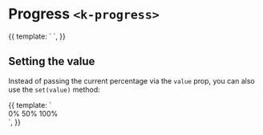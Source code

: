 

<Meta
  title="UI | Interaction / Progress"
  component={Progress}
  decorators={[Padding]}
/>

# Progress `<k-progress>`

<Preview>
  <Story name="Example">
    {{
      template: `
        <k-progress :value="85" />
      `,
    }}
  </Story>
</Preview>

<Props of={Progress} />

## Setting the value

Instead of passing the current percentage via the `value` prop, you can also use the `set(value)` method:

<Preview>
  <Story name="Set value">
    {{
      template: `
        <div>
          <k-progress ref="progress" :value="50" />
          <k-button-group>
            <k-button @click="$refs.progress.set(0)">0%</k-button>
            <k-button @click="$refs.progress.set(50)">50%</k-button>
            <k-button @click="$refs.progress.set(100)">100%</k-button>
          </k-button-group>
        </div>
      `,
    }}
  </Story>
</Preview>
